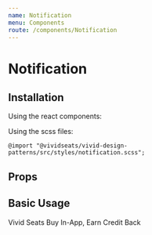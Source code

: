 ```yaml
---
name: Notification
menu: Components
route: /components/Notification
---
```



# Notification

## Installation

Using the react components:


Using the scss files:

    @import "@vividseats/vivid-design-patterns/src/styles/notification.scss";

## Props

<PropsTable of={Notification} />

## Basic Usage

<Playground>
    <Notification isOpen style={{backgroundColor: 'lightblue'}}>
        <Headline importance>Vivid Seats </Headline>
        <Headline>Buy In-App,</Headline>
        <Headline>Earn Credit Back</Headline>
    </Notification>
</Playground>
